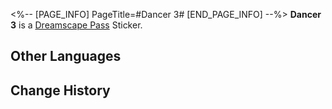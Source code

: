 <%-- [PAGE_INFO]
PageTitle=#Dancer 3#
[END_PAGE_INFO] --%>
{{Stub|Location information}}
{{Item Infobox
|id          = 224007
|image       = Dreamscape Pass Sticker Dancer 3.png
|type        = Dreamscape Pass Sticker
|type2       = Stars of Morning and Night Stickers
|invCategory = 
|rarity      = 4
|effect      = 
|description = Digital stickers that can be used to decorate the pages of the Dreamtour Handbook. They come in many different styles.
|source1     = [[After everything has concluded, return to the room of order in the theater]]
}}
{{Description|Dance, for the sake of inner peace.}}
'''Dancer 3''' is a [[Dreamscape Pass]] Sticker.

==Other Languages==
{{Other Languages
|en   = Dancer 3
|zhs  = 舞者•三
|zht  = 舞者•三
|ja   = ダンサー・3
|ko   = 무용수•3
|es   = Bailarín 3
|fr   = Ballerine 3
|ru   = Танцор III
|th   = นักเต้น 3
|vi   = Vũ Công 3
|de   = Tänzer 3
|id   = Penari 3
|pt   = Dançarino 3
}}

==Change History==
{{Change History|2.2}}